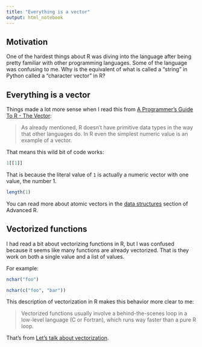 ```yaml
---
title: "Everything is a vector"
output: html_notebook
---
```


## Motivation

One of the hardest things about R was diving into the language after being pretty familiar with other programming languages. Some of the language was confusing to me. Why is the equivalent of what is called a "string" in Python called a "character vector" in R?

## Everything is a vector

Things made a lot more sense when I read this from [A Programmer's Guide To R - The Vector](https://www.i-programmer.info/programming/other-languages/1706-a-programmers-guide-to-r.html):

> As already mentioned, R doesn't have primitive data types in the way that other languages do. In R even the simplest numeric value is an example of a vector. 

That means this wild bit of code works:

```r
1[[1]]
```

That is because the literal value of `1` is actually a numeric vector with one value, the number 1.

```r
length(1)
```

You can read more about atomic vectors in the [data structures](http://adv-r.had.co.nz/Data-structures.html) section of Advanced R.

## Vectorized functions

I had read a bit about vectorizing functions in R, but I was confused because it seems like many functions are already vectorized. That is they work on both a single value and a list of values.

For example:

```r
nchar("foo")

nchar(c("foo", "bar"))
```

This description of vectorization in R makes this behavior more clear to me:

> Vectorized functions usually involve a behind-the-scenes loop in a low-level language (C or Fortran), which runs way faster than a pure R loop. 

That's from [Let's talk about vectorization](http://alyssafrazee.com/2014/01/29/vectorization.html).